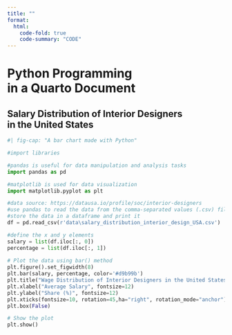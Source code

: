 ---
title: ""
format:
  html:
    code-fold: true
    code-summary: "CODE"
---

# Python Programming <br/> in a Quarto Document

## Salary Distribution of Interior Designers <br/> in the United States

```{python}
#| fig-cap: "A bar chart made with Python"

#import libraries

#pandas is useful for data manipulation and analysis tasks
import pandas as pd

#matplotlib is used for data visualization
import matplotlib.pyplot as plt

#data source: https://datausa.io/profile/soc/interior-designers
#use pandas to read the data from the comma-separated values (.csv) file
#store the data in a dataframe and print it
df = pd.read_csv(r'data\salary_distribution_interior_design_USA.csv')

#define the x and y elements
salary = list(df.iloc[:, 0])
percentage = list(df.iloc[:, 1])
  
# Plot the data using bar() method
plt.figure().set_figwidth(8)
plt.bar(salary, percentage, color='#d9b99b')
plt.title("Wage Distribution of Interior Designers in the United States")
plt.xlabel("Average Salary", fontsize=12)
plt.ylabel("Share (%)", fontsize=12)
plt.xticks(fontsize=10, rotation=45,ha="right", rotation_mode="anchor")
plt.box(False)

# Show the plot
plt.show()
```